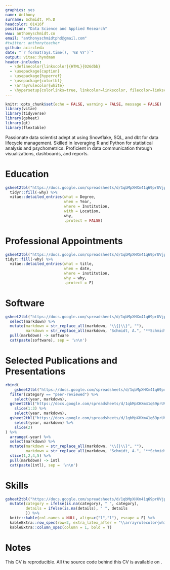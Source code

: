 ```yaml
---
graphics: yes
name: Anthony
surname: Schmidt, Ph.D
headcolor: 01416f
position: "Data Science and Applied Research"
www: anthonyschmidt.co
email: "anthonyschmidtphd@gmail.com"
#twitter: anthonyteacher
github: acircleda
date: "`r format(Sys.time(), '%B %Y')`"
output: vitae::hyndman
header-includes:
  - \definecolor{linkscolor}{HTML}{026dbb}
  - \usepackage{caption}
  - \usepackage{hyperref}
  - \usepackage{colortbl}
  - \arrayrulecolor{white}
  - \hypersetup{colorlinks=true, linkcolor=linkscolor, filecolor=linkscolor, urlcolor=linkscolor, urlbordercolor=linkscolor}
---
```


```r
knitr::opts_chunk$set(echo = FALSE, warning = FALSE, message = FALSE)
library(vitae)
library(tidyverse)
library(gsheet)
library(gt)
library(flextable)
```

Passionate data scientist adept at using Snowflake, SQL, and dbt for data lifecycle management. Skilled in leveraging R and Python for statistical analysis and psychometrics. Proficient in data communication through visualizations, dashboards, and reports.

# Education


```r
gsheet2tbl("https://docs.google.com/spreadsheets/d/1qbMpXHXm41q69prUVjpQFfP_mMXjORNxFP_IbAoCuKo/edit#gid=1760172285") %>%
  tidyr::fill(-why) %>%
  vitae::detailed_entries(what = Degree,
                          when = Year,
                          where = Institution, 
                          with = Location, 
                          why,
                          .protect = FALSE)
```

# Professional Appointments


```r
gsheet2tbl("https://docs.google.com/spreadsheets/d/1qbMpXHXm41q69prUVjpQFfP_mMXjORNxFP_IbAoCuKo/edit#gid=161085706") %>%
tidyr::fill(-why) %>%
  vitae::detailed_entries(what = title,
                          when = date,
                          where = institution,
                          why = why,
                          .protect = F)
```

# Software
\begingroup
\setlength{\parindent}{-0.5in}
\setlength{\leftskip}{0.5in}

```r
gsheet2tbl("https://docs.google.com/spreadsheets/d/1qbMpXHXm41q69prUVjpQFfP_mMXjORNxFP_IbAoCuKo/edit#gid=1692561333") %>%
  select(markdown) %>%
  mutate(markdown = str_replace_all(markdown, "\\{|\\}", ""),
         markdown = str_replace_all(markdown, "Schmidt, A.", "**Schmidt, A.**")) %>%
  pull(markdown) -> software
  cat(paste(software), sep = '\n\n')

```


\endgroup
\leavevmode\newline

# Selected Publications and Presentations

\begingroup
\setlength{\parindent}{-0.5in}
\setlength{\leftskip}{0.5in}


```r
rbind(
    gsheet2tbl("https://docs.google.com/spreadsheets/d/1qbMpXHXm41q69prUVjpQFfP_mMXjORNxFP_IbAoCuKo/edit#gid=0") %>%
  filter(category == "peer-reviewed") %>%
    select(year, markdown),
  gsheet2tbl("https://docs.google.com/spreadsheets/d/1qbMpXHXm41q69prUVjpQFfP_mMXjORNxFP_IbAoCuKo/edit#gid=1473597883") %>%
    slice(1:3) %>%
    select(year, markdown),
  gsheet2tbl("https://docs.google.com/spreadsheets/d/1qbMpXHXm41q69prUVjpQFfP_mMXjORNxFP_IbAoCuKo/edit#gid=1558956454") %>%
    select(year, markdown) %>%
    slice(2)
) %>%
  arrange(-year) %>%
  select(markdown) %>%
  mutate(markdown = str_replace_all(markdown, "\\{|\\}", ""),
         markdown = str_replace_all(markdown, "Schmidt, A.", "**Schmidt, A.**")) %>%
  slice(1,2,4,5) %>%
  pull(markdown) -> intl
  cat(paste(intl), sep = '\n\n')

```

\endgroup
\leavevmode\newline

# Skills

\begingroup
\setlength{\parindent}{-0.5in}
\setlength{\leftskip}{0.5in}


```r
gsheet2tbl("https://docs.google.com/spreadsheets/d/1qbMpXHXm41q69prUVjpQFfP_mMXjORNxFP_IbAoCuKo/edit#gid=885656894") %>%
  mutate(category = ifelse(is.na(category), " ", category),
         details = ifelse(is.na(details), " ", details
         )) %>%
  knitr::kable(col.names = NULL, align=c("l","l"), escape = F) %>%
  kableExtra::row_spec(row=2, extra_latex_after = "\\arrayrulecolor{white}") %>%
  kableExtra::column_spec(column = 1, bold = T)
```


\leavevmode\newline


# Notes

This CV is reproducible. All the source code behind this CV is available on \href{https://github.com/acircleda/CV}{my Github repo}.

